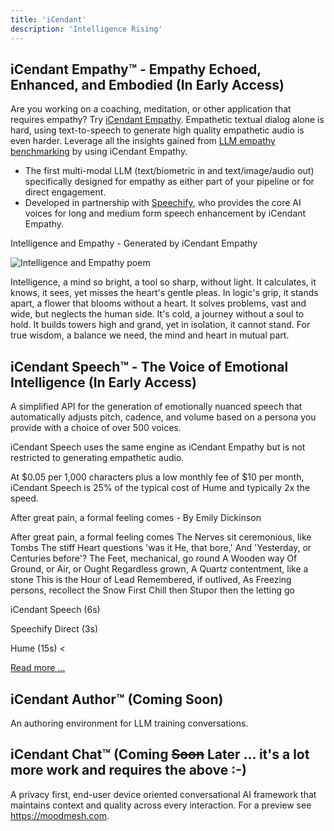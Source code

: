 ```yaml
---
title: 'iCendant'
description: 'Intelligence Rising'
---
```


## iCendant Empathy™ - Empathy Echoed, Enhanced, and Embodied (In Early Access)

Are you working on a coaching, meditation, or other application that requires empathy? Try [iCendant Empathy](./empathy). Empathetic textual dialog alone is hard, using text-to-speech to generate high quality empathetic audio is even harder.
Leverage all the insights gained from [LLM empathy benchmarking](https://hackernoon.com/search?query=anywhichway%20emptathy%20emotion) by using iCendant Empathy.

- The first multi-modal LLM (text/biometric in and text/image/audio out) specifically designed for empathy as either part of your pipeline or for direct engagement.
- Developed in partnership with [Speechify](https://www.speechify.com), who provides the core AI voices for long and medium form speech enhancement by iCendant Empathy.

Intelligence and Empathy - Generated by iCendant Empathy

<img class="icendant-example" src="./assets/images/intelligence-and-empathy.png" alt="Intelligence and Empathy poem" title="Intelligence and Empathy, generated by iCendant Empathy"/>

Intelligence, a mind so bright, a tool so sharp, without light. It calculates, it knows, it sees, yet misses the heart's gentle pleas.
In logic's grip, it stands apart, a flower that blooms without a heart. It solves problems, vast and wide, but neglects the human side.
It's cold, a journey without a soul to hold. It builds towers high and grand, yet in isolation, it cannot stand.
For true wisdom, a balance we need, the mind and heart in mutual part.

## iCendant Speech™ - The Voice of Emotional Intelligence (In Early Access)

A simplified API for the generation of emotionally nuanced speech that automatically adjusts pitch, cadence, and volume based on a persona you provide with a choice of over 500 voices.

iCendant Speech uses the same engine as iCendant Empathy but is not restricted to generating empathetic audio.

At &dollar;0.05 per 1,000 characters plus a low monthly fee of &dollar;10 per month, iCendant Speech is 25% of the typical cost of Hume and typically 2x the speed.

After great pain, a formal feeling comes - By Emily Dickinson

After great pain, a formal feeling comes
The Nerves sit ceremonious, like Tombs
The stiff Heart questions 'was it He, that bore,'
And 'Yesterday, or Centuries before'?
The Feet, mechanical, go round
A Wooden way
Of Ground, or Air, or Ought
Regardless grown,
A Quartz contentment, like a stone
This is the Hour of Lead
Remembered, if outlived,
As Freezing persons, recollect the Snow
First Chill then Stupor then the letting go

iCendant Speech (6s) <span style="display:none" class="icendant-example"  src="./assets/images/after-a-great-pain-icendant.mp3"></span>

Speechify Direct (3s) <span style="display:none" class="icendant-example"  src="./assets/images/after-a-great-pain-speechify.mp3"></span>

Hume (15s) <<span style="display:none" class="icendant-example"  src="./assets/audio/after-a-great-pain-hume.mp3"></span>


[Read more ...](./speech)

## iCendant Author™ (Coming Soon)

An authoring environment for LLM training conversations.

## iCendant Chat™ (Coming <strike>Soon</strike> Later ... it's a lot more work and requires the above :-)

A privacy first, end-user device oriented conversational AI framework that maintains context and quality across every interaction. For a preview see https://moodmesh.com.

